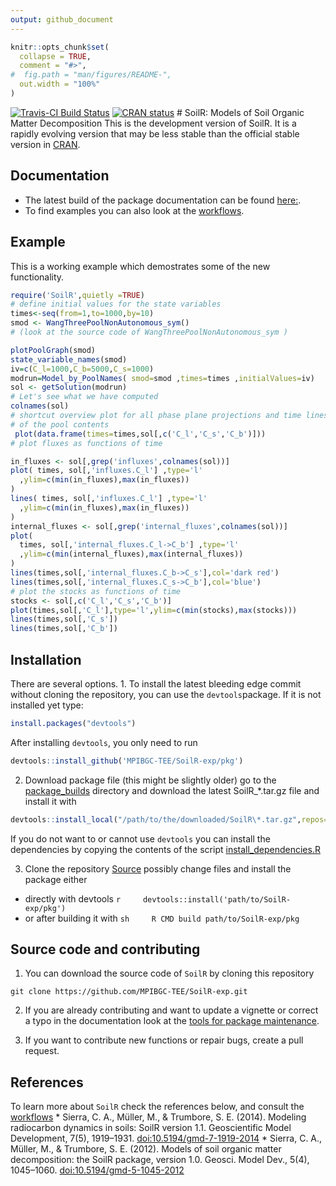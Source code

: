 ```yaml
---
output: github_document
---
```

<!-- README.md is generated from README.Rmd. by scripts/knit_READMEs.R which builds the cran and the github readme which share the same figures but must use different relative paths to them -->

```r
knitr::opts_chunk$set(
  collapse = TRUE,
  comment = "#>",
#  fig.path = "man/figures/README-",
  out.width = "100%"
)
```
[![Travis-CI Build Status](https://travis-ci.org/MPIBGC-TEE/SoilR-exp.svg?branch=master)](https://travis-ci.org/MPIBGC-TEE/SoilR-exp)
[![CRAN status](https://www.r-pkg.org/badges/version/SoilR)](https://CRAN.R-project.org/package=SoilR)
# SoilR: Models of Soil Organic Matter Decomposition
This is the development version of SoilR. It is a rapidly evolving version that may be less
stable than the official stable version in [CRAN](https://cran.r-project.org/web/packages/SoilR/index.html).

## Documentation
* The latest build of the package documentation can be found [here:](https://mpibgc-tee.github.io/SoilR-exp/).
* To find examples you can also look at the [workflows](http://www.bgc-jena.mpg.de/TEE/software/soilr/).

## Example
This is a working example which demostrates some of the new functionality.

```r
require('SoilR',quietly =TRUE)
# define initial values for the state variables
times<-seq(from=1,to=1000,by=10)
smod <- WangThreePoolNonAutonomous_sym() 
# (look at the source code of WangThreePoolNonAutonomous_sym )

plotPoolGraph(smod)
state_variable_names(smod)
iv=c(C_l=1000,C_b=5000,C_s=1000)
modrun=Model_by_PoolNames( smod=smod ,times=times ,initialValues=iv)
sol <- getSolution(modrun)
# Let's see what we have computed
colnames(sol)
# shortcut overview plot for all phase plane projections and time lines
# of the pool contents
 plot(data.frame(times=times,sol[,c('C_l','C_s','C_b')]))
# plot fluxes as functions of time

in_fluxes <- sol[,grep('influxes',colnames(sol))]
plot( times, sol[,'influxes.C_l'] ,type='l'
  ,ylim=c(min(in_fluxes),max(in_fluxes))
)
lines( times, sol[,'influxes.C_l'] ,type='l'
  ,ylim=c(min(in_fluxes),max(in_fluxes))
)
internal_fluxes <- sol[,grep('internal_fluxes',colnames(sol))]
plot(
  times, sol[,'internal_fluxes.C_l->C_b'] ,type='l'
  ,ylim=c(min(internal_fluxes),max(internal_fluxes))
)
lines(times,sol[,'internal_fluxes.C_b->C_s'],col='dark red')
lines(times,sol[,'internal_fluxes.C_s->C_b'],col='blue')
# plot the stocks as functions of time
stocks <- sol[,c('C_l','C_s','C_b')]
plot(times,sol[,'C_l'],type='l',ylim=c(min(stocks),max(stocks)))
lines(times,sol[,'C_s'])
lines(times,sol[,'C_b'])
```

## Installation
There are several options.
1. To install the latest bleeding edge commit without cloning the repository, 
you can use the `devtools`package.
If it is not installed yet type:

```r
install.packages("devtools")
```

After installing `devtools`, you only need to run

```r
devtools::install_github('MPIBGC-TEE/SoilR-exp/pkg')
```

2. Download package file (this might be slightly older) 
  go to the [package_builds](https://github.com/MPIBGC-TEE/SoilR-exp/tree/master/scripts/package_builds) directory
  and download the latest SoilR_\*.tar.gz file
  and install it with 
  ```r
  devtools::install_local("/path/to/the/downloaded/SoilR\*.tar.gz",repos=NULL)
  ```
  If you do not want to or cannot use ```devtools``` you can install the dependencies by copying the contents of the script
  [install_dependencies.R](https://github.com/MPIBGC-TEE/SoilR-exp/tree/master/scripts/install_dependencies.R)

3. Clone the repository [Source](#source)
  possibly change files and install the package 
  either 
  * directly with devtools
    ```r
    devtools::install('path/to/SoilR-exp/pkg')
    ```
  * or after building it with 
    ```sh
    R CMD build path/to/SoilR-exp/pkg
    ```

## Source code and contributing


1. You can download the source code of `SoilR` by cloning this repository
<a name='source'></a>
```
git clone https://github.com/MPIBGC-TEE/SoilR-exp.git
```
2. If you are already contributing and want to update a vignette or correct a typo in the documentation 
look at the [tools for package maintenance](scripts/README.md).

3. If you want to contribute new functions or repair bugs, create  a pull request.


## References
To learn more about `SoilR` check the references below, and consult the
[workflows](http://www.bgc-jena.mpg.de/TEE/software/soilr/)
* Sierra, C. A., Müller, M., & Trumbore, S. E. (2014). Modeling radiocarbon dynamics in soils: SoilR version 1.1. Geoscientific Model Development, 7(5), 1919–1931. [doi:10.5194/gmd-7-1919-2014](https://www.geosci-model-dev.net/7/1919/2014/)
* Sierra, C. A., Müller, M., & Trumbore, S. E. (2012). Models of soil organic matter decomposition: the SoilR package, version 1.0. Geosci. Model Dev., 5(4), 1045–1060. [doi:10.5194/gmd-5-1045-2012](https://www.geosci-model-dev.net/5/1045/2012/)

